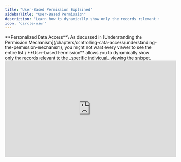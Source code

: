 ```yaml
---
title: "User-Based Permission Explained"
sidebarTitle: "User-Based Permission"
description: "Learn how to dynamically show only the records relevant to the specific individual viewing the snippet using User-based Permission."
icon: "circle-user"
---
```


<Tip>
  **Personalized Data Access**\
  As discussed in [Understanding the Permission Mechanism](/chapters/controlling-data-access/understanding-the-permission-mechanism), you might not want every viewer to see the entire list.\
  **User-based Permission** allows you to dynamically show only the records relevant to the _specific individual_ viewing the snippet.
</Tip>

<iframe width="560" height="315" src="https://www.youtube.com/embed/cWsF1v_zRhE?si=_o1Dtqrly5sAeYfU" title="YouTube video player" frameborder="0" allow="accelerometer; autoplay; clipboard-write; encrypted-media; gyroscope; picture-in-picture; web-share" referrerpolicy="strict-origin-when-cross-origin" allowfullscreen />

While [**Static Filters**](/chapters/selecting-which-data-to-display/setting-filters-and-sorting-for-multiple-items-snippets) can narrow down the list for _everyone_, user-based permission is the key to building secure, personalized experiences like client portals or vendor dashboards using a single, manageable snippet.

## How User-Based Permission Filters Data

Enabling User-based Permission essentially adds a dynamic filter layer on top of any static filters you've applied. Here's the process:

#### The Permission Process

<Steps>
  <Step title="Configure the Permission Field">
    In **Step 2** of the Snippet Builder, select the **"User-based permission"** option. Then, choose a specific field from your Airtable table using the dropdown. This chosen **Permission Field** must contain a value that uniquely identifies the viewer (e.g., their email, a unique ID, a phone number).

    ![Multi Step 2 User Based Permission Field Pn](/images/multi-step-2-user-based-permission-field.png)
  </Step>
  <Step title="Obtain the Viewer's Identifier (Permission Value)">
    When someone accesses the snippet's URL, Crust AI needs to determine _their_ unique identifier value (the **Permission Value**). This happens in one of two ways:

    <Tabs>
      <Tab title="Manually Submitting Input">
        If the viewer accesses the generic Shareable URL (copied from the main "Get Shareable URL" button in Step 4), and the URL _doesn't_ contain a pre-filled identifier, Crust AI will present an "Access Required" screen, prompting the viewer to enter their specific value (e.g., "Enter your Client Email").

        ![Quickstart User Permission Access Required Pn](/images/quickstart-user-permission-access-required.png)
      </Tab>
      <Tab title="Pre-filled via URL Parameter (Direct URL / Magic Link)">
        If the viewer accesses a "Direct URL" (typically generated using the "View as" feature in the builder or constructed via automation), the URL will contain a `?p=` parameter followed by the viewer's identifier (e.g., `?p=client@email.com` or `?p=recABCXYZ`). Crust AI uses this value directly, bypassing the "Access Required" screen.
      </Tab>
    </Tabs>
  </Step>
  <Step title="Matching and Filtering">
    Crust AI takes the obtained Permission Value and compares it against the values in the configured Permission Field for _all_ records in your table (that have already passed any static filters).
  </Step>
  <Step title="Displaying Relevant Records">
    Only the records where the value in the Permission Field **exactly matches** the viewer's Permission Value are displayed in the snippet's List View.
  </Step>
</Steps>

---

## Choosing the Right Permission Field

Selecting the correct field in your Airtable table to use as the Permission Field is crucial.

- **Requirement:** The field must exist _within the table the snippet is based on_.
- **Identifier:** The value in this field should uniquely identify the user or entity you want to grant access to.
- **Common Use Cases:** Email address is often convenient, but consider security implications (covered below).

---

## Handling Linked Record Identifiers (Using Lookup Fields)

A very common scenario is that the unique identifier you want to use (like a Client's Email) isn't directly in the table your snippet is based on (e.g., the "Campaigns" table). Instead, it's in a linked table (e.g., a "Clients" table).

<Warning>
  **Important Limitation**\
  Crust AI's User-based Permission **cannot directly use a Linked Record field** as the Permission Field. You need to bring the identifier _into_ the table the snippet is based on.
</Warning>

The standard Airtable solution for this is a **Lookup Field**. A Lookup field in Airtable pulls specific information from a linked record into the current table.

### Example: Setting Permission by Client Email (via Lookup)

Let's adapt our marketing campaign example. Assume:

- Your snippet is based on the **Campaigns** table.
- The Campaigns table has a **Client** field (Linked Record type) linking to your **Clients** table.
- The **Clients** table has an **Email** field (Email type).

To set permission based on the Client's Email in your Campaigns snippet:

<Steps>
  <Step title="Create Lookup Field (Airtable)">
    Go to your **Campaigns** table in Airtable. Add a new **Lookup** field. Configure it:

    - Right click on the \*\*Client \*\*field (Linked Record)
    - Choose **Add lookup fields**
    - Check the **Email** field
    - This creates a field called **Email (from Client)** that shows the linked client's email on each campaign record.

      ![Create Lookup Field2 Gi](/images/create-lookup-field2.gif)
  </Step>
  <Step title="Configure Permission (Crust AI)">
    Go back to your Campaigns snippet in the Crust AI Builder (refresh if needed). Navigate to **Step 2 -\> Permission**.

    - Select **User-based permission**.
    - In the "Which field holds the user's identifier?" dropdown, select your new **"Email (from Client)"** field.
    - Click **Apply Permission**.

      ![Multi Step 2 Set User Permission Gi](/images/multi-step-2-set-user-permission.gif)
  </Step>
</Steps>

Now, the snippet will correctly filter campaigns based on the email address entered by the viewer or provided in the URL, matching it against the email pulled in via the Lookup field.

---

## Enhancing Security: Using Record IDs

While using email is common, if security is paramount and you worry clients might guess each other's emails, you can use a less guessable unique identifier like the Airtable **Record ID** of the client.

### Example: Setting Permission by Client Record ID (via Formula & Lookup)

<Steps>
  <Step title="Create Formula Field (Airtable - Clients Table)">
    Go to your **Clients** table in Airtable. Add a new **Formula** field.

    - Enter the formula: `RECORD_ID()`
    - Name it: `Client Record ID`. Save it.
      This field now displays the unique Airtable Record ID for each client.

    ![Add Record Id Formula Gi](/images/add-record-id-formula.gif)
  </Step>
  <Step title="Create Lookup Field (Airtable - Campaigns Table)">
    Go to your **Campaigns** table. Add a new **Lookup** field. Configure it:

    - Right click on the \*\*Client \*\*field (Linked Record)
    - Choose **Add lookup fields**
    - Check the **Client Record ID** field
    - This creates a field called **Client Record ID (from Client)** that shows the linked client's email on each campaign record.

    ![Create Record Id Lookup Gi](/images/create-record-id-lookup.gif)
  </Step>
  <Step title="Configure Permission (Crust AI)">
    Go back to your Campaigns snippet in the Crust AI Builder (refresh if needed). Navigate to **Step 2 -\> Permission**.

    - Select **User-based permission**.
    - Choose the **"Client Record ID (from Client)"** field as the Permission Field.
    - Click **Apply Permission**.

      ![Set Record Id As Permission Gi](/images/set-record-id-as-permission.gif)
  </Step>
</Steps>

Now, the permission check relies on the much more secure Airtable Record ID. The "Permission Value" needed will be the client's Record ID (e.g., `recABCXYZ`). You would typically _only_ share this via Direct URLs generated through Airtable automations or buttons, embedding the specific client's Record ID into the `?p=` parameter, making it function like a secure magic link.

---

## Using the "View as" Feature for Testing

When User-based permission is active, the "View as" input box appears in Step 2. This is invaluable for testing:

<Accordion title="Testing Permissions">
  - Enter a valid identifier (email, record ID, etc., depending on your chosen permission field) into the "View as" box.
  - The table preview below _and_ the phone preview on the right will update to show only the records that match that identifier, simulating what that specific user would see.
  - The **Copy Direct URL** icon next to the "View as" box becomes active. Clicking this copies the Shareable URL with the `?p=` parameter automatically populated with the identifier you entered in the "View as" box.

  ![Quickstart View As Gi](/images/quickstart-view-as.gif)
</Accordion>

This allows you to confidently verify your permission setup and generate specific magic links for different users directly from the builder.

---

<Tip>
  **Key Takeaway**\
  User-based permission is a cornerstone of creating secure, personalized data applications with Crust AI. By correctly configuring the permission field (often using Airtable Lookup fields) and understanding how identifiers are provided, you can share precisely the right data with the right people.
</Tip>